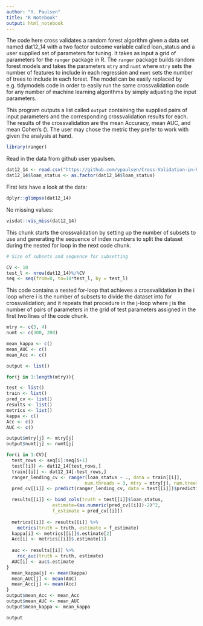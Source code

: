 ---
author: "Y. Paulsen"  
title: "R Notebook"
output: html_notebook
---

The code here cross validates a random forest algorithm given a data set named dat12_14 with a two factor outcome
variable called loan_status and a user supplied set of parameters for tuning. It takes as input a grid of parameters 
for the `ranger` package in R. The `ranger` package builds random forest models and takes the parameters `mtry` and
`numt` where `mtry` sets the number of features to include in each regression and `numt` sets the number of trees to 
include in each forest. The model can be easily replaced by e.g. tidymodels code in order to easily run the same
crossvalidation code for any number of machine learning algorithms by simply adjusting the input parameters. 
  
This program outputs a list called `output` containing the supplied pairs of input parameters and the corresponding
crossvalidation results for each. The results of the crossvalidation are the mean Accuracy, mean AUC, and mean Cohen's
\(\kappa\). The user may chose the metric they prefer to work with given the analysis at hand.    
    
```{r}
library(ranger)
```

Read in the data from github user ypaulsen. 

```{r}
dat12_14 <- read.csv("https://github.com/ypaulsen/Cross-Validation-in-R/raw/main/dat12_14a.csv") 
dat12_14$loan_status <- as.factor(dat12_14$loan_status)
```

First lets have a look at the data: 

```{r}
dplyr::glimpse(dat12_14)
```

No missing values: 

```{r}
visdat::vis_miss(dat12_14)
```

This chunk starts the crossvalidation by setting up the number of subsets to use and generating the sequence of index
numbers to split the dataset during the nested for loop in the next code chunk.  

```{r}
# Size of subsets and sequence for subsetting       

CV <- 10
test_l <- nrow(dat12_14)%/%CV
seq <- seq(from=0, to=10*test_l, by = test_l)
```

This code contains a nested for-loop that achieves a crossvalidation in the i loop where i is the number of subsets
to divide the dataset into for crossvalidation; and it repeats that procedure in the j-loop where j is the number of
pairs of parameters in the grid of test parameters assigned in the first two lines of the code chunk.  


```{r}

mtry <- c(3, 4)
numt <- c(300, 200)

mean_kappa <- c()
mean_AUC <- c()
mean_Acc <- c()

output <- list()

for(j in 1:length(mtry)){

test <- list()
train <- list()
pred_cv <- list()
results <- list()
metrics <- list()
kappa <- c()
Acc <- c()
AUC <- c()

output$mtry[j] <- mtry[j]
output$numt[j] <- numt[j]

for(i in 1:CV){
  test_rows <- seq[i]:seq[i+1]
  test[[i]] <- dat12_14[test_rows,]
  train[[i]] <- dat12_14[-test_rows,]
  ranger_lending_cv <- ranger(loan_status ~ ., data = train[[i]], 
                             num.threads = 3, mtry = mtry[j], num.trees = numt[j])
  pred_cv[[i]] <- predict(ranger_lending_cv, data = test[[i]])$predictions

  results[[i]] <- bind_cols(truth = test[[i]]$loan_status, 
                 estimate=(as.numeric(pred_cv[[i]])-2)^2, 
                 f_estimate = pred_cv[[i]])
  
  metrics[[i]] <- results[[i]] %>% 
    metrics(truth = truth, estimate = f_estimate)
  kappa[i] <- metrics[[i]]$.estimate[2] 
  Acc[i] <- metrics[[i]]$.estimate[1]
  
  auc <- results[[i]] %>%
    roc_auc(truth = truth, estimate)
  AUC[i] <- auc$.estimate
}
  mean_kappa[j] <- mean(kappa)
  mean_AUC[j] <- mean(AUC)
  mean_Acc[j] <- mean(Acc)
}  
output$mean_Acc <- mean_Acc
output$mean_AUC <- mean_AUC
output$mean_kappa <- mean_kappa
```

```{r}
output
```
























